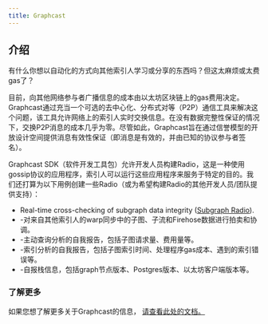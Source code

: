 ```yaml
---
title: Graphcast
---
```


## 介绍

有什么你想以自动化的方式向其他索引人学习或分享的东西吗？但这太麻烦或太费gas了？

目前，向其他网络参与者广播信息的成本由以太坊区块链上的gas费用决定。Graphcast通过充当一个可选的去中心化、分布式对等（P2P）通信工具来解决这个问题，该工具允许网络上的索引人实时交换信息。在没有数据完整性保证的情况下，交换P2P消息的成本几乎为零。尽管如此，Graphcast旨在通过信誉模型的开放设计空间提供消息有效性保证（即消息是有效的，并由已知的协议参与者签名）。

Graphcast SDK（软件开发工具包）允许开发人员构建Radio，这是一种使用gossip协议的应用程序，索引人可以运行这些应用程序来服务于特定的目的。我们还打算为以下用例创建一些Radio（或为希望构建Radio的其他开发人员/团队提供支持）：

- Real-time cross-checking of subgraph data integrity ([Subgraph Radio](https://docs.graphops.xyz/graphcast/radios/subgraph-radio/intro)).
- \-对来自其他索引人的warp同步中的子图、子流和Firehose数据进行拍卖和协调。
- \-主动查询分析的自我报告，包括子图请求量、费用量等。
- \-索引分析的自我报告，包括子图索引时间、处理程序gas成本、遇到的索引错误等。
- \-自报栈信息，包括graph节点版本、Postgres版本、以太坊客户端版本等。

### 了解更多

如果您想了解更多关于Graphcast的信息， [请查看此处的文档。](https://docs.graphops.xyz/graphcast/intro)
